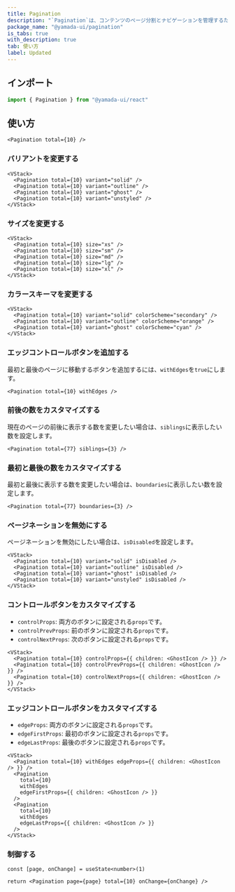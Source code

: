 ```yaml
---
title: Pagination
description: "`Pagination`は、コンテンツのページ分割とナビゲーションを管理するためのコンポーネントです。"
package_name: "@yamada-ui/pagination"
is_tabs: true
with_description: true
tab: 使い方
label: Updated
---
```


## インポート

```ts
import { Pagination } from "@yamada-ui/react"
```

## 使い方

```tsx
<Pagination total={10} />
```

### バリアントを変更する

```tsx
<VStack>
  <Pagination total={10} variant="solid" />
  <Pagination total={10} variant="outline" />
  <Pagination total={10} variant="ghost" />
  <Pagination total={10} variant="unstyled" />
</VStack>
```

### サイズを変更する

```tsx
<VStack>
  <Pagination total={10} size="xs" />
  <Pagination total={10} size="sm" />
  <Pagination total={10} size="md" />
  <Pagination total={10} size="lg" />
  <Pagination total={10} size="xl" />
</VStack>
```

### カラースキーマを変更する

```tsx
<VStack>
  <Pagination total={10} variant="solid" colorScheme="secondary" />
  <Pagination total={10} variant="outline" colorScheme="orange" />
  <Pagination total={10} variant="ghost" colorScheme="cyan" />
</VStack>
```

### エッジコントロールボタンを追加する

最初と最後のページに移動するボタンを追加するには、`withEdges`を`true`にします。

```tsx
<Pagination total={10} withEdges />
```

### 前後の数をカスタマイズする

現在のページの前後に表示する数を変更したい場合は、`siblings`に表示したい数を設定します。

```tsx
<Pagination total={77} siblings={3} />
```

### 最初と最後の数をカスタマイズする

最初と最後に表示する数を変更したい場合は、`boundaries`に表示したい数を設定します。

```tsx
<Pagination total={77} boundaries={3} />
```

### ページネーションを無効にする

ページネーションを無効にしたい場合は、`isDisabled`を設定します。

```tsx
<VStack>
  <Pagination total={10} variant="solid" isDisabled />
  <Pagination total={10} variant="outline" isDisabled />
  <Pagination total={10} variant="ghost" isDisabled />
  <Pagination total={10} variant="unstyled" isDisabled />
</VStack>
```

### コントロールボタンをカスタマイズする

- `controlProps`: 両方のボタンに設定される`props`です。
- `controlPrevProps`: 前のボタンに設定される`props`です。
- `controlNextProps`: 次のボタンに設定される`props`です。

```tsx
<VStack>
  <Pagination total={10} controlProps={{ children: <GhostIcon /> }} />
  <Pagination total={10} controlPrevProps={{ children: <GhostIcon /> }} />
  <Pagination total={10} controlNextProps={{ children: <GhostIcon /> }} />
</VStack>
```

### エッジコントロールボタンをカスタマイズする

- `edgeProps`: 両方のボタンに設定される`props`です。
- `edgeFirstProps`: 最初のボタンに設定される`props`です。
- `edgeLastProps`: 最後のボタンに設定される`props`です。

```tsx
<VStack>
  <Pagination total={10} withEdges edgeProps={{ children: <GhostIcon /> }} />
  <Pagination
    total={10}
    withEdges
    edgeFirstProps={{ children: <GhostIcon /> }}
  />
  <Pagination
    total={10}
    withEdges
    edgeLastProps={{ children: <GhostIcon /> }}
  />
</VStack>
```

### 制御する

```tsx functional=true
const [page, onChange] = useState<number>(1)

return <Pagination page={page} total={10} onChange={onChange} />
```
